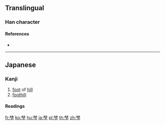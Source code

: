 {{character info/new}}
{{also|麓}}
==Translingual==

===Han character===
{{Han char|rn=75|rad=木|as=07|sn=11|four=|canj=DDMY|ids=⿱林下}}

====References====
* {{Han ref|kx=0531.131|dkj=14910|hdz=21210.041|uh=68BA|ud=26810}}

----

==Japanese==

===Kanji===
{{ja-kanji|grade=|rs=木07}}

# [[foot]] of [[hill]]
# [[foothill]]

====Readings====
{{ja-readings|on=|kun=[[ふもと]] (fumoto)}}

[[fr:梺]]
[[ko:梺]]
[[hu:梺]]
[[ja:梺]]
[[pl:梺]]
[[th:梺]]
[[zh:梺]]